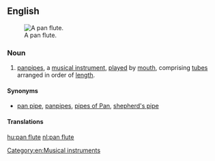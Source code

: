 ==English==
{{wikipedia}}
[[File:Panpipe (PSF).png|thumb|A pan flute.]]

===Noun===
{{en-noun|head=[[pan]] [[flute]]}}

# [[panpipes]], a [[musical instrument]], [[play]]ed by [[mouth]], comprising [[tube]]s arranged in order of [[length]].

====Synonyms====
* [[pan pipe]], [[panpipes]], [[pipes of Pan]], [[shepherd's pipe]]

====Translations====
{{trans-see|panpipes}}

[[Category:en:Musical instruments]]

[[hu:pan flute]]
[[nl:pan flute]]